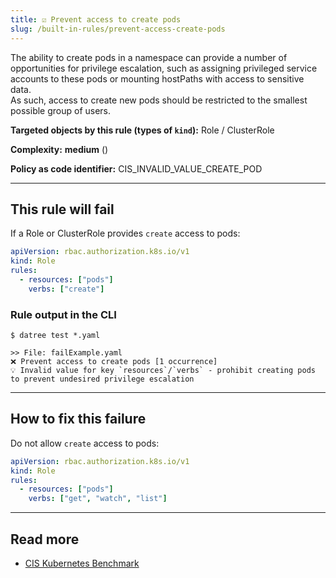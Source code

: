 ```yaml
---
title: ☑️ Prevent access to create pods
slug: /built-in-rules/prevent-access-create-pods
---
```



The ability to create pods in a namespace can provide a number of opportunities for privilege escalation, such as assigning privileged service accounts to these pods or mounting hostPaths with access to sensitive data.  
As such, access to create new pods should be restricted to the smallest possible group of users.

**Targeted objects by this rule (types of **`kind`**):** Role / ClusterRole

**Complexity:** **medium** (<Complexity/>)

**Policy as code identifier:** CIS_INVALID_VALUE_CREATE_POD

---

## This rule will fail

If a Role or ClusterRole provides `create` access to pods:

```yaml
apiVersion: rbac.authorization.k8s.io/v1
kind: Role
rules:
  - resources: ["pods"]
    verbs: ["create"]
```

### Rule output in the CLI

```terminal
$ datree test *.yaml

>> File: failExample.yaml
❌ Prevent access to create pods [1 occurrence]
💡 Invalid value for key `resources`/`verbs` - prohibit creating pods to prevent undesired privilege escalation
```

---

## How to fix this failure

Do not allow `create` access to pods:

```yaml
apiVersion: rbac.authorization.k8s.io/v1
kind: Role
rules:
  - resources: ["pods"]
    verbs: ["get", "watch", "list"]
```

---

## Read more

- [CIS Kubernetes Benchmark](https://www.cisecurity.org/benchmark/kubernetes)
